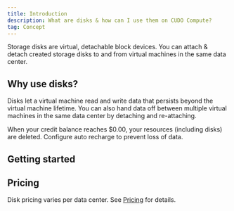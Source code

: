```yaml
---
title: Introduction
description: What are disks & how can I use them on CUDO Compute?
tag: Concept
---
```


Storage disks are virtual, detachable block devices. You can attach & detach created storage disks to and from virtual machines in the same data center.

## Why use disks?

Disks let a virtual machine read and write data that persists beyond the virtual machine lifetime. You can also hand data off between multiple virtual machines in the same data center by detaching and re-attaching.

<Note variant="warning">
When your credit balance reaches $0.00, your resources (including disks) are deleted. Configure auto recharge to prevent loss of data.
</Note>

## Getting started

<Cards>
  <Card title="Create a disk" href="/docs/guides/disks/create" description="How to create detachable disks" />
  <Card title="Manage a disk" href="/docs/guides/disks/manage" description="Attach, detach & delete disks" />
</Cards>

## Pricing

Disk pricing varies per data center. See [Pricing](https://www.cudocompute.com/pricing?view=virtual-resources) for details.
